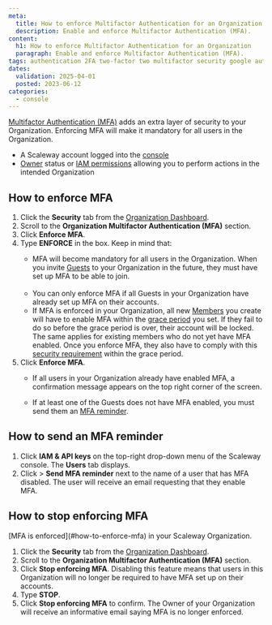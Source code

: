 ```yaml
---
meta:
  title: How to enforce Multifactor Authentication for an Organization
  description: Enable and enforce Multifactor Authentication (MFA).
content:
  h1: How to enforce Multifactor Authentication for an Organization
  paragraph: Enable and enforce Multifactor Authentication (MFA).
tags: authentication 2FA two-factor two multifactor security google authenticator authenticator mfa
dates:
  validation: 2025-04-01
  posted: 2023-06-12
categories:
  - console
---
```


[Multifactor Authentication (MFA)](/account/concepts/#multifactor-authentication-mfa) adds an extra layer of security to your Organization. Enforcing MFA will make it mandatory for all users in the Organization.

<Macro id="requirements" />

- A Scaleway account logged into the [console](https://console.scaleway.com)
- [Owner](/iam/concepts/#owner) status or [IAM permissions](/iam/concepts/#permission) allowing you to perform actions in the intended Organization

## How to enforce MFA

1. Click the **Security** tab from the [Organization Dashboard](https://console.scaleway.com/organization).
3. Scroll to the **Organization Multifactor Authentication (MFA)** section.
4. Click **Enforce MFA**.
5. Type **ENFORCE** in the box.
    <Message type="important">
    Keep in mind that:
    - MFA will become mandatory for all users in the Organization. When you invite [Guests](/iam/concepts/#guest) to your Organization in the future, they must have set up MFA to be able to join. <br /><br />
    - You can only enforce MFA if all Guests in your Organization have already set up MFA on their accounts.
    - If MFA is enforced in your Organization, all new [Members](/iam/concepts/#member) you create will have to enable MFA within the [grace period](/iam/concepts/#grace-period) you set. If they fail to do so before the grace period is over, their account will be locked. The same applies for existing members who do not yet have MFA enabled. Once you enforce MFA, they also have to comply with this [security requirement](/iam/how-to/enforce-security-requirements-members) within the grace period.
    </Message>
6. Click **Enforce MFA**.
    - If all users in your Organization already have enabled MFA, a confirmation message appears on the top right corner of the screen.

    - If at least one of the Guests does not have MFA enabled, you must send them an [MFA reminder](#how-to-send-an-mfa-reminder).

## How to send an MFA reminder

1. Click **IAM & API keys** on the top-right drop-down menu of the Scaleway console. The **Users** tab displays.
2. Click <Icon name="more" /> > **Send MFA reminder** next to the name of a user that has MFA disabled.
    The user will receive an email requesting that they enable MFA.

## How to stop enforcing MFA

<Message type="requirement">
  [MFA is enforced](#how-to-enforce-mfa) in your Scaleway Organization.
</Message>

1. Click the **Security** tab from the [Organization Dashboard](https://console.scaleway.com/organization).
3. Scroll to the **Organization Multifactor Authentication (MFA)** section.
4. Click **Stop enforcing MFA**.
    <Message type="important">
      Disabling this feature means that users in this Organization will no longer be required to have MFA set up on their accounts.
    </Message>
5. Type **STOP**.
6. Click **Stop enforcing MFA** to confirm.
    The Owner of your Organization will receive an informative email saying MFA is no longer enforced.